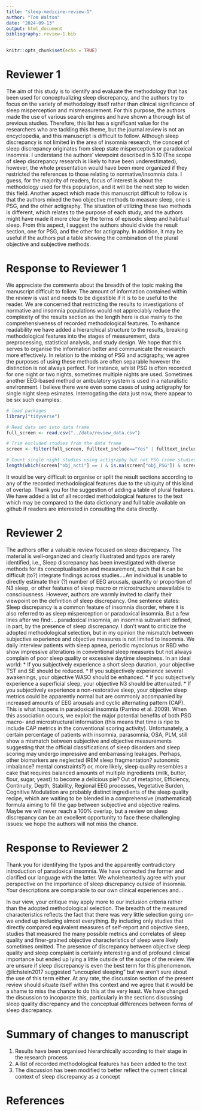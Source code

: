 ```yaml
---
title: "sleep-medicine-review-1"
author: "Tom Walton"
date: "2024-09-13"
output: html_document
bibliography: review-1.bib
---
```


```r
knitr::opts_chunk$set(echo = TRUE)

```

# Reviewer 1

The aim of this study is to identify and evaluate the methodology that has been used for conceptualizing sleep discrepancy, and the authors try to focus on the variety of methodology itself rather than clinical significance of sleep misperception and mismeasurement. For this purpose, the authors made the use of various search engines and have shown a thorough list of previous studies. Therefore, this list has a significant value for the researchers who are tackling this theme, but the journal review is not an encyclopedia, and this manuscript is difficult to follow.
Although sleep discrepancy is not limited in the area of insomnia research, the concept of sleep discrepancy originates from sleep state misperception or paradoxical insomnia. I understand the authors' viewpoint described in 5.10 (The scope of sleep discrepancy research is likely to have been underestimated), however, the whole presentation would have been more organized if they restricted the references to those relating to normative/insomnia data. I guess, for the majority of readers, focus of interest is about the methodology used for this population, and it will be the next step to widen this field.
Another aspect which made this manuscript difficult to follow is that the authors mixed the two objective methods to measure sleep, one is PSG, and the other actigraphy. The situation of utilizing these two methods is different, which relates to the purpose of each study, and the authors might have made it more clear by the terms of episodic sleep and habitual sleep. From this aspect, I suggest the authors should divide the result section, one for PSG, and the other for actigraphy. In addition, it may be useful if the authors put a table showing the combination of the plural objective and subjective methods.

# Response to Reviewer 1
We appreciate the comments about the breadth of the topic making the manuscript difficult to follow. The amount of information contained within the review is vast and needs to be digestible if it is to be useful to the reader. We are concerned that restricting the results to investigations of normative and insomnia populations would not appreciably reduce the complexity of the results section as the length here is due mainly to the comprehensiveness of recorded methodological features. To enhance readability we have added a hierarchical structure to the results, breaking methodological features into the stages of measurement, data preprocessing, statistical analysis, and study design. We hope that this serves to organise the information better and communicate the research more effectively. 
In relation to the mixing of PSG and actigraphy, we agree the purposes of using these methods are often separable however the distinction is not always perfect. For instance, whilst PSG is often recorded for one night or two nights, sometimes multiple nights are used. Sometimes another EEG-based method or ambulatory system is used in a naturalistic environment. I believe there were even some cases of using actigraphy for single night sleep esimates. Interrogating the data just now, there appear to be six such examples:

``` r

# load packages
library("tidyverse")

# Read data set into data frame
full_screen <- read.csv("../data/review_data.csv")

# Trim excluded studies from the data frame
screen <- filter(full_screen, fulltext_include=="Yes" | fulltext_include=="Second study")

# Count single night studies using actigraphy but not PSG (some studies use both)
length(which(screen["obj_acti"] == 1 & is.na(screen["obj_PSG"]) & screen["rm_singlenight"] == 1))
```

It would be very difficult to organise or split the result sections according to any of the recorded methodological features due to the ubiquity of this kind of overlap.
Thank you for the suggestion of adding a table of plural features. We have added a list of all recorded methodological features to the text which may be compared to the data dictionary and full table available on github if readers are interested in consulting the data directly.

# Reviewer 2

The authors offer a valuable review focused on sleep discrepancy. The material is well-organized and clearly illustrated and typos are rarely identified, i.e., Sleep discrepancy has been investigated with diverse methods for its conceptualisation and measurement, such that it can be difficult (to?) integrate findings across studies….An individual is unable to directly estimate their (?) number of EEG arousals, quantity or proportion of N3 sleep, or other features of sleep macro or microstructure unavailable to consciousness.
However, authors are warmly invited to clarify their viewpoint on the definition of sleep discrepancy. One sentence states: Sleep discrepancy is a common feature of insomnia disorder, where it is also referred to as sleep misperception or paradoxical insomnia. But a few lines after we find:….paradoxical insomnia, an insomnia subvariant defined, in part, by the presence of sleep discrepancy.
I don't want to criticize the adopted methodological selection, but in my opinion the mismatch between subjective experience and objective measures is not limited to insomnia. We daily interview patients with sleep apnea, periodic myoclonus or RBD who show impressive alterations in conventional sleep measures but not always complain of poor sleep quality or excessive daytime sleepiness.
In an ideal world:
* If you subjectively experience a short sleep duration, your objective TST and SE should be reduced.
* If you subjectively experience several awakenings, your objective WASO should be enhanced.
* If you subjectively experience a superficial sleep, your objective N3 should be attenuated.
* If you subjectively experience a non-restorative sleep, your objective sleep metrics could be apparently normal but are commonly accompanied by increased amounts of EEG arousals and cyclic alternating pattern (CAP). This is what happens in paradoxical insomnia (Parrino et al. 2009).
When this association occurs, we exploit the major potential benefits of both PSG macro- and microstructural information (this means that time is ripe to include CAP metrics in the conventional scoring activity).
Unfortunately, a certain percentage of patients with insomnia, parasomnia, OSA, PLM, still show a mismatch between subjective and objective measurements suggesting that the official classifications of sleep disorders and sleep scoring may undergo impressive and embarrassing leakages.
Perhaps, other biomarkers are neglected (REM sleep fragmentation? autonomic imbalance? mental constraints?) or, more likely, sleep quality resembles a cake that requires balanced amounts of multiple ingredients (milk, butter, flour, sugar, yeast) to become a delicious pie?
Out of metaphor, Efficiency, Continuity, Depth, Stability, Regional EEG processes, Vegetative Burden, Cognitive Modulation are probably distinct ingredients of the sleep quality recipe, which are waiting to be blended in a comprehensive (mathematical) formula aiming to fill the gap between subjective and objective realms.
Maybe we will never reach a 100% overlap, but a review on sleep discrepancy can be an excellent opportunity to face these challenging issues: we hope the authors will not miss the chance.

# Response to Reviewer 2

Thank you for identifying the typos and the apparently contradictory introduction of paradoxical insomnia. We have corrected the former and clarified our language with the latter.
We wholeheartedly agree with your perspective on the importance of sleep discrepancy outside of insomnia.
<!-- continue to summarise the perspective -->  Your descriptions are comparable to our own clinical experiences and...

In our view, your critique may apply more to our inclusion criteria rather than the adopted methodological selection. The breadth of the measured characteristics reflects the fact that there was very little selection going on--we ended up including almost everything. By including only studies that directly compared equivalent measures of self-report and objective sleep, studies that measured the many possible metrics and correlates of sleep quality and finer-grained objective characteristics of sleep were likely sometimes omitted. The presence of discrepancy between objective sleep quality and sleep complaint is certainly interesting and of profound clinical importance but ended up lying a little outside of the scope of the review. We are unsure if sleep discrepancy is even the best term for this phenomenon. @lichstein2017 suggested "uncoupled sleeping" but we aren't sure about the use of this term either. At any rate, the discussion section of the present review should situate itself within this context and we agree that it would be a shame to miss the chance to do this at the very least. We have changed the discussion to incoporate this, particularly in the sections discussing sleep quality discrepancy and the conceptual differences between forms of sleep discrepancy.

# Summary of changes to manuscript

1. Results have been organised hierarchically according to their stage in the research process
2. A list of recorded methodological features has been added to the text
3. The discussion has been modified to better reflect the current clinical context of sleep discrepancy as a concept

# References

